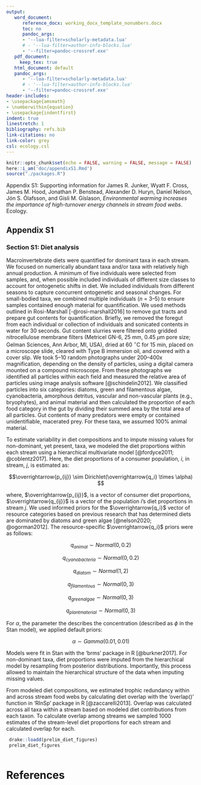 ```yaml
---
output:
   word_document:
      reference_docx: working_docx_template_nonumbers.docx
      toc: no
      pandoc_args:
      - '--lua-filter=scholarly-metadata.lua'
      # - '--lua-filter=author-info-blocks.lua'
      - '--filter=pandoc-crossref.exe'
   pdf_document:
     keep_tex: true
   html_document: default
   pandoc_args:
      - '--lua-filter=scholarly-metadata.lua'
      # - '--lua-filter=author-info-blocks.lua'
      - '--filter=pandoc-crossref.exe'
header-includes:
- \usepackage{amsmath}
- \numberwithin{equation}
- \usepackage{indentfirst}
indent: true
linestretch: 1
bibliography: refs.bib
link-citations: no
link-color: grey
csl: ecology.csl
---
```


```r
knitr::opts_chunk$set(echo = FALSE, warning = FALSE, message = FALSE)
here::i_am('doc/appendixS1.Rmd')
source("./packages.R")

```

Appendix S1: Supporting information for James R. Junker, Wyatt F. Cross, James M. Hood, Jonathan P. Benstead, Alexander D. Huryn, Daniel Nelson, Jón S. Ólafsson, and Gísli M. Gíslason, *Environmental warming increases the importance of high-turnover energy channels in stream food webs*. Ecology.

## Appendix S1

### Section S1: Diet analysis

Macroinvertebrate diets were quantified for dominant taxa in each stream. We focused on numerically abundant taxa and/or taxa with relatively
high annual production. A minimum of five individuals were selected from samples, and, when possible included individuals of different size classes to account for ontogenetic
shifts in diet. We included individuals from different seasons to capture concurrent ontogenetic and seasonal changes. For small-bodied taxa, we combined multiple individuals (*n*
= 3--5) to ensure samples contained enough material for quantification. We used methods outlined in Rosi-Marshall [-@rosi-marshall2016] to remove gut tracts and prepare gut contents for quantification. Briefly, we removed the foregut from each individual or collection of individuals and sonicated contents in water for 30 seconds. Gut content slurries were filtered onto gridded nitrocellulose membrane filters (Metricel GN-6, 25 mm, 0.45 $\mu$m pore size; Gelman Sciences, Ann Arbor, MI, USA), dried at 60 $^\circ$C for 15 min, placed on a microscope slide, cleared with Type B immersion oil, and covered with a cover slip. We took 5--10 random photographs under 200--400x magnification, depending on the density of particles, using a digital camera mounted on a compound microscope. From these photographs we identified all particles within each field and measured the relative area of particles using image analysis software [@schindelin2012]. We classified particles into six categories: diatoms, green and filamentous algae, cyanobacteria, amorphous detritus, vascular and non-vascular plants (e.g., bryophytes), and animal material and then calculated the proportion of each food category in the gut by dividing their summed area by the total area of all particles. Gut contents of many predators were empty or contained unidentifiable, macerated prey. For these taxa, we assumed 100% animal material.

To estimate variability in diet compositions and to impute missing values for non-dominant, yet present, taxa, we modeled the diet proportions within each stream using a hierarchical multivariate model [@fordyce2011; @coblentz2017]. Here, the diet proportions of a consumer population, *i*, in stream, *j*, is estimated as:

$$\overrightarrow{p_{ij}} \sim Dirichlet(\overrightarrow{q_i} \times  \alpha) $$ 

where, $\overrightarrow{p_{ij}}$, is
a vector of consumer diet proportions, $\overrightarrow{q_{ij}}$ is a vector of the population $i$'s diet proportions in stream $j$. We used informed priors for the $\overrightarrow{q_i}$ vector of resource categories based on previous research that has determined diets are dominated by diatoms and green algae [@nelson2020; @ogorman2012]. The resource-specific $\overrightarrow{q_i}$ priors were as follows:  

$$q_{animal} \sim Normal(0, 0.2)$$ 

$$q_{cyanobacteria} \sim Normal(0, 0.2)$$ 

$$q_{diatom} \sim Normal(1, 2)$$ 

$$q_{filamentous} \sim Normal(0, 3)$$ 

$$q_{green algae} \sim Normal(0, 3)$$ 

$$q_{plant material} \sim Normal(0, 3)$$ 

For $\alpha$, the parameter the describes the concentration (described as $\phi$ in the Stan model), we applied default priors:

$$\alpha \sim Gamma(0.01, 0.01)$$ 

Models were fit in Stan with the 'brms' package in R [@burkner2017]. For non-dominant taxa, diet proportions were imputed from the hierarchical model by resampling from posterior distributions. Importantly, this process allowed to maintain the hierarchical structure of the data when imputing missing values.

From modeled diet compositions, we estimated trophic redundancy within and across stream food webs by calculating diet overlap with the 'overlap()' function in 'RInSp' package in R [@zaccarelli2013]. Overlap was calculated across all taxa within a stream based on modeled diet contributions from each taxon. To calculate overlap among streams we sampled 1000 estimates of the stream-level diet proportions for each stream and calculated overlap for each. 

```r
 
 drake::loadd(prelim_diet_figures)
 prelim_diet_figures
 
```
 
# References
 